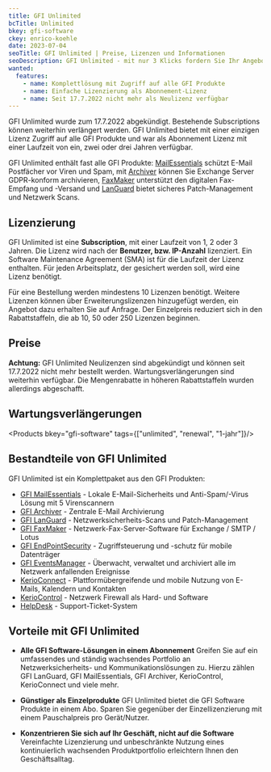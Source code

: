 ```yaml
---
title: GFI Unlimited
bcTitle: Unlimited
bkey: gfi-software
ckey: enrico-koehle
date: 2023-07-04
seoTitle: GFI Unlimited | Preise, Lizenzen und Informationen
seoDescription: GFI Unlimited - mit nur 3 Klicks fordern Sie Ihr Angebot an oder sprechen Sie mit unserem Spezialisten.
wanted:
  features:
    - name: Komplettlösung mit Zugriff auf alle GFI Produkte
    - name: Einfache Lizenzierung als Abonnement-Lizenz
    - name: Seit 17.7.2022 nicht mehr als Neulizenz verfügbar
---
```




<Intro>

  GFI Unlimited wurde zum 17.7.2022 abgekündigt. Bestehende Subscriptions können weiterhin verlängert werden. GFI Unlimited bietet mit einer einzigen Lizenz Zugriff auf alle GFI Produkte und war als Abonnement Lizenz mit einer Laufzeit von ein, zwei oder drei Jahren verfügbar.

  GFI Unlimited enthält fast alle GFI Produkte: [MailEssentials](/hersteller/gfi-software/mailessentials/) schützt E-Mail Postfächer vor Viren und Spam, mit [Archiver](/hersteller/gfi-software/archiver/) können Sie Exchange Server GDPR-konform archivieren, [FaxMaker](/hersteller/gfi-software/faxmaker/) unterstützt den digitalen Fax-Empfang und -Versand und [LanGuard](/hersteller/gfi-software/faxmaker/) bietet sicheres Patch-Management und Netzwerk Scans.



</Intro>

<TOC />



## Lizenzierung

  GFI Unlimited ist eine **Subscription**, mit einer Laufzeit von 1, 2 oder 3 Jahren. Die Lizenz wird nach der **Benutzer, bzw. IP-Anzahl** lizenziert. Ein Software Maintenance Agreement (SMA) ist für die Laufzeit der Lizenz enthalten. Für jeden Arbeitsplatz, der gesichert werden soll, wird eine Lizenz benötigt.

  Für eine Bestellung werden mindestens 10 Lizenzen benötigt. Weitere Lizenzen können über Erweiterungslizenzen hinzugefügt werden, ein Angebot dazu erhalten Sie auf Anfrage. Der Einzelpreis reduziert sich in den Rabattstaffeln, die ab 10, 50 oder 250 Lizenzen beginnen.


## Preise

<Info>

**Achtung:** GFI Unlimited Neulizenzen sind abgekündigt und können seit 17.7.2022 nicht mehr bestellt werden.
Wartungsverlängerungen sind weiterhin verfügbar. Die Mengenrabatte in höheren Rabattstaffeln wurden allerdings abgeschafft.

</Info>



## Wartungsverlängerungen



<Products bkey="gfi-software" tags={["unlimited", "renewal", "1-jahr"]}/>




## Bestandteile von GFI Unlimited

 GFI Unlimited ist ein Komplettpaket aus den GFI Produkten:

- [GFI MailEssentials](/hersteller/gfi-software/mailessentials/) - Lokale E-Mail-Sicherheits und Anti-Spam/-Virus Lösung mit 5 Virenscannern
- [GFI Archiver](/hersteller/gfi-software/archiver/) - Zentrale E-Mail Archivierung
- [GFI LanGuard](/hersteller/gfi-software/languard/) - Netzwerksicherheits-Scans und Patch-Management
- [GFI FaxMaker](/hersteller/gfi-software/faxmaker/) - Netzwerk-Fax-Server-Software für Exchange / SMTP / Lotus
- [GFI EndPointSecurity](/hersteller/gfi-software/endpointsecurity/) - Zugriffsteuerung und -schutz für mobile Datenträger
- [GFI EventsManager](/hersteller/gfi-software/eventsmanager/) - Überwacht, verwaltet und archiviert alle im Netzwerk anfallenden Ereignisse
- [KerioConnect](/hersteller/gfi-software/kerio-connect/) - Plattformübergreifende und mobile Nutzung von E-Mails, Kalendern und Kontakten
- [KerioControl](/hersteller/gfi-software/kerio-control/) - Netzwerk Firewall als Hard- und Software
- [HelpDesk](/hersteller/gfi-software/helpdesk/) - Support-Ticket-System



## Vorteile mit GFI Unlimited


 - **Alle GFI Software-Lösungen in einem Abonnement** Greifen Sie auf ein umfassendes und ständig wachsendes Portfolio an Netzwerksicherheits- und Kommunikationslösungen zu. Hierzu zählen GFI LanGuard, GFI MailEssentials, GFI Archiver, KerioControl, KerioConnect und viele mehr.

 - **Günstiger als Einzelprodukte** GFI Unlimited bietet die GFI Software Produkte in einem Abo. Sparen Sie gegenüber der Einzellizenzierung mit einem Pauschalpreis pro Gerät/Nutzer.

 - **Konzentrieren Sie sich auf Ihr Geschäft, nicht auf die Software** Vereinfachte Lizenzierung und unbeschränkte Nutzung eines kontinuierlich wachsenden Produktportfolio erleichtern Ihnen den Geschäftsalltag.
